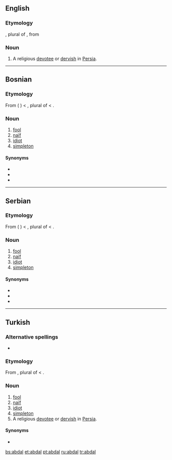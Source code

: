==English==

===Etymology===
{{etyl|ar}} {{term|ابدال|tr=abdāl|sc=Arab|lang=ar}}, plural of {{term|بدل|tr=bádal|sc=Arab|lang=ar||a [[substitute]]; a good, religious man; [[saint]]}}, from {{term|بدل|tr=bádala|sc=Arab|lang=ar||to replace}}

===Noun===
{{en-noun}}

# A religious [[devotee]] or [[dervish]] in [[Persia]].

----

==Bosnian==

===Etymology===
From {{etyl|ota|bs}} {{term|ابدال|tr=abdal, aptal|sc=ota-Arab|lang=ota}} ({{etyl|tr|bs}} {{term|abdal|lang=tr}}) < {{etyl|ar|bs}} {{term|ابدال|tr=abdāl|sc=Arab|lang=ar}}, plural of {{term|بدل|tr=bádal|sc=Arab|lang=ar||a [[substitute]]}} < {{term|بدل|tr=bádala|sc=Arab|lang=ar||to replace}}.

===Noun===
{{bs-noun|g=m|abdali}}

# [[fool]]
# [[naïf]]
# [[idiot]]
# [[simpleton]]

====Synonyms====
* {{l|bs|budala}}
* {{l|bs|glupak}}
* {{l|bs|naivčina}}

----

==Serbian==

===Etymology===
From {{etyl|ota|sr}} {{term|ابدال|tr=abdal, aptal|sc=ota-Arab|lang=ota}} ({{etyl|tr|sr}} {{term|abdal|lang=tr}}) < {{etyl|ar|sr}} {{term|ابدال|tr=abdāl|sc=Arab|lang=ar}}, plural of {{term|بدل|tr=bádal|sc=Arab|lang=ar||a [[substitute]]}} < {{term|بدل|tr=bádala|sc=Arab|lang=ar||to replace}}.

===Noun===
{{sr-noun|g=m|pl=abdali|cyr=абдал}}

# [[fool]]
# [[naïf]]
# [[idiot]]
# [[simpleton]]

====Synonyms====
* {{l|sr|budala}}
* {{l|sr|glupak}}
* {{l|sr|naivčina}}

----

==Turkish==

===Alternative spellings===
* {{l|tr|aptal}}

===Etymology===
From {{etyl|ar|tr}} {{term|ابدال|tr=abdāl|sc=Arab|lang=ar}}, plural of {{term|بدل|tr=bádal|sc=Arab|lang=ar||a [[substitute]]}} < {{term|بدل|tr=bádala|sc=Arab|lang=ar||to replace}}.

===Noun===
{{infl|tr|noun}}

# [[fool]]
# [[naïf]]
# [[idiot]]
# [[simpleton]]
# A religious [[devotee]] or [[dervish]] in [[Persia]].

====Synonyms====
* {{l|tr|budala}}

[[bs:abdal]]
[[et:abdal]]
[[pt:abdal]]
[[ru:abdal]]
[[tr:abdal]]